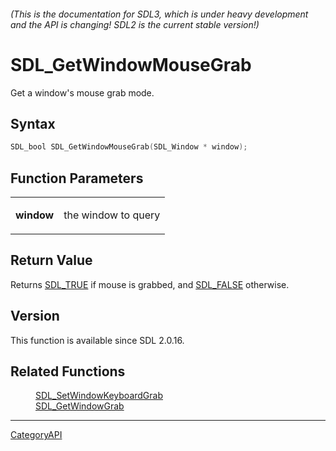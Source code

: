 ====== (This is the documentation for SDL3, which is under heavy development and the API is changing! SDL2 is the current stable version!) ======
= SDL_GetWindowMouseGrab =

Get a window's mouse grab mode.

== Syntax ==

<syntaxhighlight lang='c'>
SDL_bool SDL_GetWindowMouseGrab(SDL_Window * window);
</syntaxhighlight>

== Function Parameters ==

{|
|'''window'''
|the window to query
|}

== Return Value ==

Returns [[SDL_TRUE]] if mouse is grabbed, and [[SDL_FALSE]] otherwise.

== Version ==

This function is available since SDL 2.0.16.

== Related Functions ==

:[[SDL_SetWindowKeyboardGrab]]
:[[SDL_GetWindowGrab]]

----
[[CategoryAPI]]


